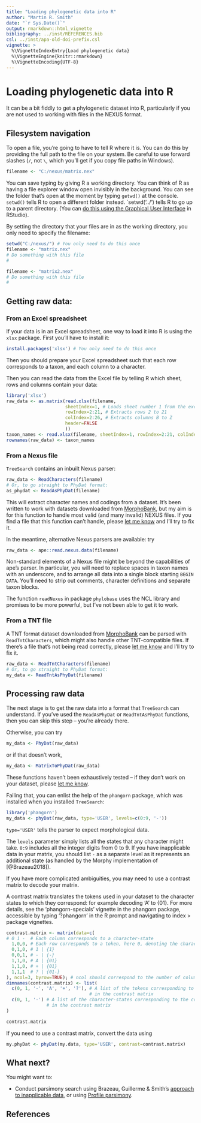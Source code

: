 ---
title: "Loading phylogenetic data into R"
author: "Martin R. Smith"
date: "`r Sys.Date()`"
output: rmarkdown::html_vignette
bibliography: ../inst/REFERENCES.bib
csl: ../inst/apa-old-doi-prefix.csl
vignette: >
  %\VignetteIndexEntry{Load phylogenetic data}
  %\VignetteEngine{knitr::rmarkdown}
  %\VignetteEncoding{UTF-8}
---

# Loading phylogenetic data into R

It can be a bit fiddly to get a phylogenetic dataset into R, particularly if you are not used to working with files in the NEXUS format.

## Filesystem navigation
To open a file, you're going to have to tell R where it is. 
You can do this by providing the full path to the file on your system.  Be careful to use forward slashes (`/`, not `\`, which 
you'll get if you copy file paths in Windows).

```r
filename <- "C:/nexus/matrix.nex"
```

You can save typing by giving R a working directory.  You can 
think of R as having a file explorer window open invisibly in the
background.  You can see the folder that's open at the moment by typing `getwd()` at the console.  `setwd()` tells R to open a different
folder instead.  `setwd('../') tells R to go up to a parent directory.  (You can [do this using the  Graphical User Interface ](https://dss.princeton.edu/training/RStudio101.pdf) in RStudio).

By setting the directory that your files are in as the working directory, you only need to specify the filename:

```r 
setwd("C:/nexus/") # You only need to do this once
filename <- "matrix.nex"
# Do something with this file
#

filename <- "matrix2.nex"
# Do something with this file
#
```

## Getting raw data:

### From an Excel spreadsheet

If your data is in an Excel spreadsheet, one way to load it into R is using the `xlsx` package.  First you'll have to install it:
```r
install.packages('xlsx') # You only need to do this once
```
Then you should prepare your Excel spreadsheet such that each row corresponds to a taxon, and each column to a character.

Then you can read the data from the Excel file by telling R which sheet, rows and columns contain your data:

```R
library('xlsx')
raw_data <- as.matrix(read.xlsx(filename, 
                      sheetIndex=1, # Loads sheet number 1 from the excel file
                      rowIndex=2:21, # Extracts rows 2 to 21
                      colIndex=2:26, # Extracts columns B to Z
                      header=FALSE
                      ))
taxon_names <- read.xlsx(filename, sheetIndex=1, rowIndex=2:21, colIndex=1, as.data.frame=FALSE) # In this example, the names of taxa are in column 1
rownames(raw_data) <- taxon_names
```

### From a Nexus file

`TreeSearch` contains an inbuilt Nexus parser:

```R
raw_data <- ReadCharacters(filename)
# Or, to go straight to PhyDat format:
as_phydat <- ReadAsPhyDat(filename)
```

This will extract character names and codings from a dataset.  It's been written to work with datasets downloaded from [MorphoBank](https://morphobank.org/), but my aim is for this function to handle most valid (and many invalid) NEXUS files. 
If you find a file that this function can't handle, please [let me know](https://github.com/ms609/TreeSearch/issues/new?title=Unsupported+NEXUS+file&body=Please%20attach%20the%20problematic%20NEXUS%20file%20and%20describe%20the%20issue&labels=enhancement) and I'll try to fix it.

In the meantime, alternative Nexus parsers are available: try 

```R
raw_data <- ape::read.nexus.data(filename)
```
Non-standard elements of a Nexus file might be beyond the capabilities of ape's parser.  In particular, you will need to replace spaces in taxon names with an underscore, and to arrange all data into a single block starting `BEGIN DATA`.  You'll need to strip out comments, character definitions and separate taxon blocks.  

The function `readNexus` in package `phylobase` uses the NCL library and 
promises to be more powerful, but I've not been able to get it to work.

### From a TNT file

A TNT format dataset downloaded from [MorphoBank](https://morphobank.org) can be parsed with `ReadTntCharacters`, which might also handle other TNT-compatible files.  If there's a file that's not being read correctly, please [let me know](https://github.com/ms609/TreeSearch/issues/new?title=Unsupported+TNT+file&body=Please%20attach%20the%20problematic%20TNT%20file%20and%20describe%20the%20issue&labels=enhancement) and I'll try to fix it.

```R
raw_data <- ReadTntCharacters(filename)
# Or, to go straight to PhyDat format:
my_data <- ReadTntAsPhyDat(filename)
```

## Processing raw data

The next stage is to get the raw data into a format that `TreeSearch` can understand.  If you've used the `ReadAsPhyDat` or `ReadTntAsPhyDat` functions, then you can skip this step -- you're already there.

Otherwise, you can try 

```R 
my_data <- PhyDat(raw_data)
```

or if that doesn't work, 

```R
my_data <- MatrixToPhyDat(raw_data)
```

These functions haven't been exhaustively tested -- if they don't work on your dataset, please  [let me know](https://github.com/ms609/TreeSearch/issues/new?title=data+to+PhyDat+conversion+issue&body=Please%20describe+the+problem+here:&labels=bug).  


Failing that, you can enlist the help of the
`phangorn` package, which was installed when you installed `TreeSearch`:

```R
library('phangorn')
my_data <- phyDat(raw_data, type='USER', levels=c(0:9, '-'))
```

`type='USER'` tells the parser to expect morphological data.

The `levels` parameter simply lists all the states that any character might take.  `0:9` 
includes all the integer digits from 0 to 9.  If you have inapplicable data
in your matrix, you should list `-` as a separate level as it represents 
an additional state (as handled by the Morphy implementation of [@Brazeau2018]).

If you have more complicated ambiguities, you may need to use a contrast matrix
to decode your matrix.

A contrast matrix translates the tokens used in your dataset to the
character states to which they correspond: for example decoding 'A' to {01}.
For more details, see the 'phangorn-specials' vignette in the phangorn package,
   accessible by typing '?phangorn' in the R prompt and navigating to 
   index > package vignettes.

```{r Contrast matrix}
contrast.matrix <- matrix(data=c(
# 0 1 -  # Each column corresponds to a character-state
  1,0,0, # Each row corresponds to a token, here 0, denoting the character-state set {0} 
  0,1,0, # 1 | {1}
  0,0,1, # - | {-}
  1,1,0, # A | {01}
  1,1,0, # + | {01}
  1,1,1  # ? | {01-}
), ncol=3, byrow=TRUE); # ncol should correspond to the number of columns in the matrix
dimnames(contrast.matrix) <- list(
  c(0, 1, '-', 'A', '+', '?'), # A list of the tokens corresponding to each row
                               # in the contrast matrix
  c(0, 1, '-') # A list of the character-states corresponding to the columns 
               # in the contrast matrix
)

contrast.matrix
```

If you need to use a contrast matrix, convert the data using 
```r
my.phyDat <- phyDat(my.data, type='USER', contrast=contrast.matrix)
```


## What next?

You might want to:

- Conduct parsimony search using Brazeau, Guillerme & Smith's [approach to inapplicable data](inapplicable.html), or using [Profile parsimony](profile.html).


## References
